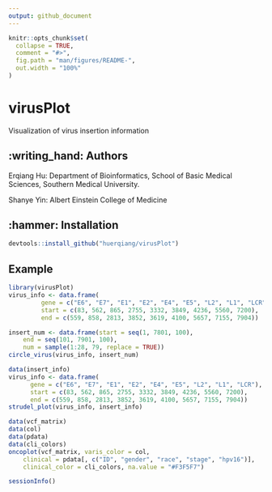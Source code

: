 ```yaml
---
output: github_document
---
```


<!-- README.md is generated from README.Rmd. Please edit that file -->

```r
knitr::opts_chunk$set(
  collapse = TRUE,
  comment = "#>",
  fig.path = "man/figures/README-",
  out.width = "100%"
)
```


# virusPlot

<!-- badges: start -->
<!-- badges: end -->
Visualization of virus insertion information

## :writing_hand: Authors
Erqiang Hu: Department of Bioinformatics, School of Basic Medical Sciences, Southern
Medical University.

Shanye Yin: Albert Einstein College of Medicine




##  :hammer: Installation
```r
devtools::install_github("huerqiang/virusPlot")
```

## Example

```r
library(virusPlot)
virus_info <- data.frame(
         gene = c("E6", "E7", "E1", "E2", "E4", "E5", "L2", "L1", "LCR"),
         start = c(83, 562, 865, 2755, 3332, 3849, 4236, 5560, 7200),
         end = c(559, 858, 2813, 3852, 3619, 4100, 5657, 7155, 7904))

insert_num <- data.frame(start = seq(1, 7801, 100),
    end = seq(101, 7901, 100),
    num = sample(1:28, 79, replace = TRUE))
circle_virus(virus_info, insert_num)
```

```r
data(insert_info)
virus_info <- data.frame(
      gene = c("E6", "E7", "E1", "E2", "E4", "E5", "L2", "L1", "LCR"),
      start = c(83, 562, 865, 2755, 3332, 3849, 4236, 5560, 7200),
      end = c(559, 858, 2813, 3852, 3619, 4100, 5657, 7155, 7904))
strudel_plot(virus_info, insert_info)
```

```r
data(vcf_matrix)
data(col)
data(pdata)
data(cli_colors)
oncoplot(vcf_matrix, varis_color = col, 
    clinical = pdata[, c("ID", "gender", "race", "stage", "hpv16")], 
    clinical_color = cli_colors, na.value = "#F3F5F7")
```

```r
sessionInfo()
```



